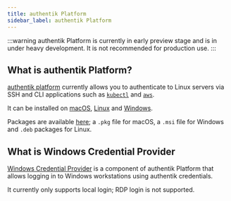 ```yaml
---
title: authentik Platform
sidebar_label: authentik Platform
---
```


:::warning
authentik Platform is currently in early preview stage and is in under heavy development. It is not recommended for production use.
:::

## What is authentik Platform?

[authentik platform](https://github.com/goauthentik/platform) currently allows you to authenticate to Linux servers via SSH and CLI applications such as [`kubectl`](./kubectl.mdx) and [`aws`](./aws.mdx).

It can be installed on [macOS](./macos.mdx), [Linux](./linux.mdx) and [Windows](./windows.mdx).

Packages are available [here](https://authentik-pkg.netlify.app/); a `.pkg` file for macOS, a `.msi` file for Windows and `.deb` packages for Linux.

## What is Windows Credential Provider

[Windows Credential Provider](./windows-credential-provider.mdx) is a component of authentik Platform that allows logging in to Windows workstations using authentik credentials.

It currently only supports local login; RDP login is not supported.
